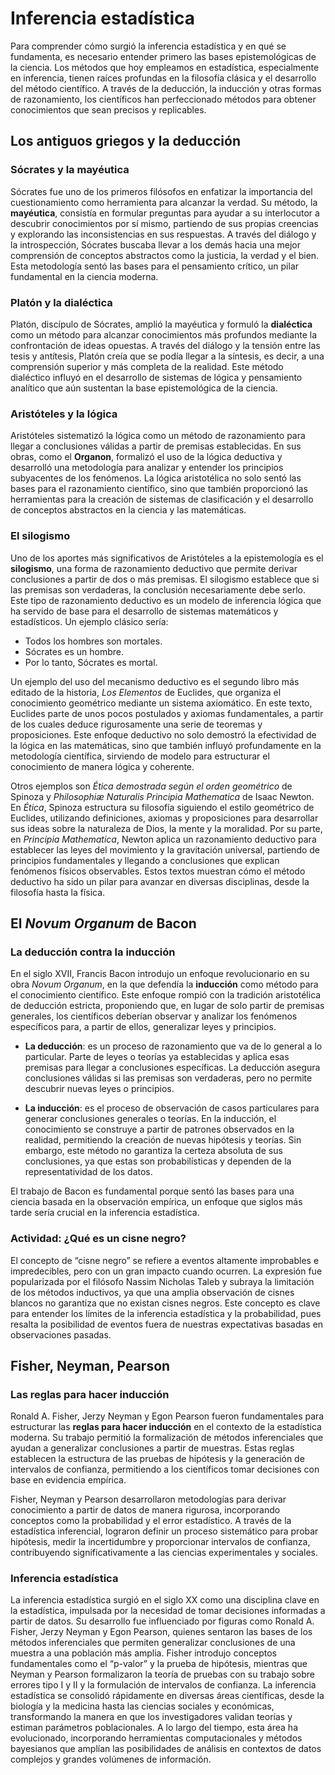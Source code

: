 # Inferencia estadística

Para comprender cómo surgió la inferencia estadística y en qué se fundamenta, es necesario entender primero las bases epistemológicas de la ciencia. Los métodos que hoy empleamos en estadística, especialmente en inferencia, tienen raíces profundas en la filosofía clásica y el desarrollo del método científico. A través de la deducción, la inducción y otras formas de razonamiento, los científicos han perfeccionado métodos para obtener conocimientos que sean precisos y replicables.

## Los antiguos griegos y la deducción

### Sócrates y la mayéutica

Sócrates fue uno de los primeros filósofos en enfatizar la importancia del cuestionamiento como herramienta para alcanzar la verdad. Su método, la **mayéutica**, consistía en formular preguntas para ayudar a su interlocutor a descubrir conocimientos por sí mismo, partiendo de sus propias creencias y explorando las inconsistencias en sus respuestas. A través del diálogo y la introspección, Sócrates buscaba llevar a los demás hacia una mejor comprensión de conceptos abstractos como la justicia, la verdad y el bien. Esta metodología sentó las bases para el pensamiento crítico, un pilar fundamental en la ciencia moderna.

### Platón y la dialéctica

Platón, discípulo de Sócrates, amplió la mayéutica y formuló la **dialéctica** como un método para alcanzar conocimientos más profundos mediante la confrontación de ideas opuestas. A través del diálogo y la tensión entre las tesis y antítesis, Platón creía que se podía llegar a la síntesis, es decir, a una comprensión superior y más completa de la realidad. Este método dialéctico influyó en el desarrollo de sistemas de lógica y pensamiento analítico que aún sustentan la base epistemológica de la ciencia.

### Aristóteles y la lógica

Aristóteles sistematizó la lógica como un método de razonamiento para llegar a conclusiones válidas a partir de premisas establecidas. En sus obras, como el **Organon**, formalizó el uso de la lógica deductiva y desarrolló una metodología para analizar y entender los principios subyacentes de los fenómenos. La lógica aristotélica no solo sentó las bases para el razonamiento científico, sino que también proporcionó las herramientas para la creación de sistemas de clasificación y el desarrollo de conceptos abstractos en la ciencia y las matemáticas.

### El silogismo

Uno de los aportes más significativos de Aristóteles a la epistemología es el **silogismo**, una forma de razonamiento deductivo que permite derivar conclusiones a partir de dos o más premisas. El silogismo establece que si las premisas son verdaderas, la conclusión necesariamente debe serlo. Este tipo de razonamiento deductivo es un modelo de inferencia lógica que ha servido de base para el desarrollo de sistemas matemáticos y estadísticos. Un ejemplo clásico sería:

-   Todos los hombres son mortales.\
-   Sócrates es un hombre.\
-   Por lo tanto, Sócrates es mortal.

Un ejemplo del uso del mecanismo deductivo es el segundo libro más editado de la historia, *Los Elementos* de Euclides, que organiza el conocimiento geométrico mediante un sistema axiomático. En este texto, Euclides parte de unos pocos postulados y axiomas fundamentales, a partir de los cuales deduce rigurosamente una serie de teoremas y proposiciones. Este enfoque deductivo no solo demostró la efectividad de la lógica en las matemáticas, sino que también influyó profundamente en la metodología científica, sirviendo de modelo para estructurar el conocimiento de manera lógica y coherente.

Otros ejemplos son *Ética demostrada según el orden geométrico* de Spinoza y *Philosophiæ Naturalis Principia Mathematica* de Isaac Newton. En *Ética*, Spinoza estructura su filosofía siguiendo el estilo geométrico de Euclides, utilizando definiciones, axiomas y proposiciones para desarrollar sus ideas sobre la naturaleza de Dios, la mente y la moralidad. Por su parte, en *Principia Mathematica*, Newton aplica un razonamiento deductivo para establecer las leyes del movimiento y la gravitación universal, partiendo de principios fundamentales y llegando a conclusiones que explican fenómenos físicos observables. Estos textos muestran cómo el método deductivo ha sido un pilar para avanzar en diversas disciplinas, desde la filosofía hasta la física.

## El *Novum Organum* de Bacon

### La deducción contra la inducción

En el siglo XVII, Francis Bacon introdujo un enfoque revolucionario en su obra *Novum Organum*, en la que defendía la **inducción** como método para el conocimiento científico. Este enfoque rompió con la tradición aristotélica de deducción estricta, proponiendo que, en lugar de solo partir de premisas generales, los científicos deberían observar y analizar los fenómenos específicos para, a partir de ellos, generalizar leyes y principios.

-   **La deducción**: es un proceso de razonamiento que va de lo general a lo particular. Parte de leyes o teorías ya establecidas y aplica esas premisas para llegar a conclusiones específicas. La deducción asegura conclusiones válidas si las premisas son verdaderas, pero no permite descubrir nuevas leyes o principios.

-   **La inducción**: es el proceso de observación de casos particulares para generar conclusiones generales o teorías. En la inducción, el conocimiento se construye a partir de patrones observados en la realidad, permitiendo la creación de nuevas hipótesis y teorías. Sin embargo, este método no garantiza la certeza absoluta de sus conclusiones, ya que estas son probabilísticas y dependen de la representatividad de los datos.

El trabajo de Bacon es fundamental porque sentó las bases para una ciencia basada en la observación empírica, un enfoque que siglos más tarde sería crucial en la inferencia estadística.

### Actividad: ¿Qué es un cisne negro?

El concepto de "cisne negro" se refiere a eventos altamente improbables e impredecibles, pero con un gran impacto cuando ocurren. La expresión fue popularizada por el filósofo Nassim Nicholas Taleb y subraya la limitación de los métodos inductivos, ya que una amplia observación de cisnes blancos no garantiza que no existan cisnes negros. Este concepto es clave para entender los límites de la inferencia estadística y la probabilidad, pues resalta la posibilidad de eventos fuera de nuestras expectativas basadas en observaciones pasadas.

## Fisher, Neyman, Pearson

### Las reglas para hacer inducción

Ronald A. Fisher, Jerzy Neyman y Egon Pearson fueron fundamentales para estructurar las **reglas para hacer inducción** en el contexto de la estadística moderna. Su trabajo permitió la formalización de métodos inferenciales que ayudan a generalizar conclusiones a partir de muestras. Estas reglas establecen la estructura de las pruebas de hipótesis y la generación de intervalos de confianza, permitiendo a los científicos tomar decisiones con base en evidencia empírica.

Fisher, Neyman y Pearson desarrollaron metodologías para derivar conocimiento a partir de datos de manera rigurosa, incorporando conceptos como la probabilidad y el error estadístico. A través de la estadística inferencial, lograron definir un proceso sistemático para probar hipótesis, medir la incertidumbre y proporcionar intervalos de confianza, contribuyendo significativamente a las ciencias experimentales y sociales.

### Inferencia estadística

La inferencia estadística surgió en el siglo XX como una disciplina clave en la estadística, impulsada por la necesidad de tomar decisiones informadas a partir de datos. Su desarrollo fue influenciado por figuras como Ronald A. Fisher, Jerzy Neyman y Egon Pearson, quienes sentaron las bases de los métodos inferenciales que permiten generalizar conclusiones de una muestra a una población más amplia. Fisher introdujo conceptos fundamentales como el "p-valor" y la prueba de hipótesis, mientras que Neyman y Pearson formalizaron la teoría de pruebas con su trabajo sobre errores tipo I y II y la formulación de intervalos de confianza. La inferencia estadística se consolidó rápidamente en diversas áreas científicas, desde la biología y la medicina hasta las ciencias sociales y económicas, transformando la manera en que los investigadores validan teorías y estiman parámetros poblacionales. A lo largo del tiempo, esta área ha evolucionado, incorporando herramientas computacionales y métodos bayesianos que amplían las posibilidades de análisis en contextos de datos complejos y grandes volúmenes de información.
